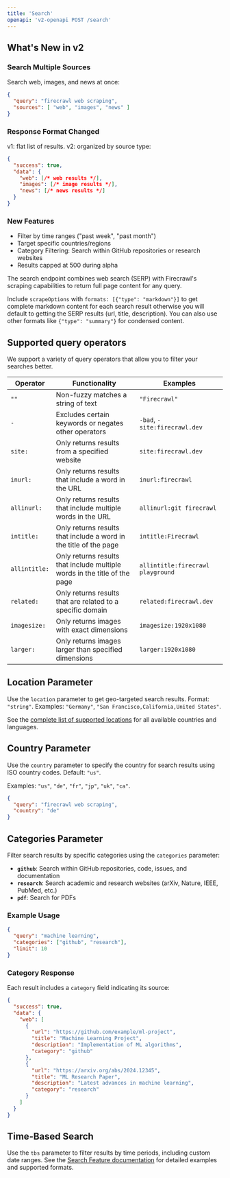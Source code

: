 ```yaml
---
title: 'Search'
openapi: 'v2-openapi POST /search'
---
```


## What's New in v2

### Search Multiple Sources
Search web, images, and news at once:

```json
{
  "query": "firecrawl web scraping",
  "sources": [ "web", "images", "news" ]
}
```

### Response Format Changed
v1: flat list of results. v2: organized by source type:

```json
{
  "success": true,
  "data": {
    "web": [/* web results */],
    "images": [/* image results */],
    "news": [/* news results */]
  }
}
```

### New Features
- Filter by time ranges ("past week", "past month")
- Target specific countries/regions
- Category Filtering: Search within GitHub repositories or research websites
- Results capped at 500 during alpha

The search endpoint combines web search (SERP) with Firecrawl's scraping capabilities to return full page content for any query.

Include `scrapeOptions` with `formats: [{"type": "markdown"}]` to get complete markdown content for each search result otherwise you will default to getting the SERP results (url, title, description). You can also use other formats like `{"type": "summary"}` for condensed content.

## Supported query operators
We support a variety of query operators that allow you to filter your searches better.

| Operator | Functionality | Examples |
---|-|-|
| `""` | Non-fuzzy matches a string of text | `"Firecrawl"`
| `-` | Excludes certain keywords or negates other operators | `-bad`, `-site:firecrawl.dev`
| `site:` | Only returns results from a specified website | `site:firecrawl.dev`
| `inurl:` | Only returns results that include a word in the URL | `inurl:firecrawl`
| `allinurl:` | Only returns results that include multiple words in the URL | `allinurl:git firecrawl`
| `intitle:` | Only returns results that include a word in the title of the page | `intitle:Firecrawl`
| `allintitle:` | Only returns results that include multiple words in the title of the page | `allintitle:firecrawl playground`
| `related:` | Only returns results that are related to a specific domain | `related:firecrawl.dev`
| `imagesize:` | Only returns images with exact dimensions | `imagesize:1920x1080`
| `larger:` | Only returns images larger than specified dimensions | `larger:1920x1080`

## Location Parameter

Use the `location` parameter to get geo-targeted search results. Format: `"string"`. Examples: `"Germany"`, `"San Francisco,California,United States"`.

See the [complete list of supported locations](https://firecrawl.dev/search_locations.json) for all available countries and languages.

## Country Parameter

Use the `country` parameter to specify the country for search results using ISO country codes. Default: `"us"`.

Examples: `"us"`, `"de"`, `"fr"`, `"jp"`, `"uk"`, `"ca"`.

```json
{
  "query": "firecrawl web scraping",
  "country": "de"
}
```

## Categories Parameter

Filter search results by specific categories using the `categories` parameter:

- **`github`**: Search within GitHub repositories, code, issues, and documentation
- **`research`**: Search academic and research websites (arXiv, Nature, IEEE, PubMed, etc.)
- **`pdf`**: Search for PDFs


### Example Usage

```json
{
  "query": "machine learning",
  "categories": ["github", "research"],
  "limit": 10
}
```

### Category Response

Each result includes a `category` field indicating its source:

```json
{
  "success": true,
  "data": {
    "web": [
      {
        "url": "https://github.com/example/ml-project",
        "title": "Machine Learning Project",
        "description": "Implementation of ML algorithms",
        "category": "github"
      },
      {
        "url": "https://arxiv.org/abs/2024.12345",
        "title": "ML Research Paper",
        "description": "Latest advances in machine learning",
        "category": "research"
      }
    ]
  }
}
```

## Time-Based Search

Use the `tbs` parameter to filter results by time periods, including custom date ranges. See the [Search Feature documentation](https://docs.firecrawl.dev/features/search#time-based-search) for detailed examples and supported formats.

